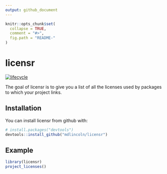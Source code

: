 ```yaml
---
output: github_document
---
```


<!-- README.md is generated from README.Rmd. Please edit that file -->

```r
knitr::opts_chunk$set(
  collapse = TRUE,
  comment = "#>",
  fig.path = "README-"
)
```

# licensr

[![lifecycle](https://img.shields.io/badge/lifecycle-experimental-orange.svg)](https://www.tidyverse.org/lifecycle/#experimental)

The goal of licensr is to give you a list of all the licenses used by packages to which your project links.

## Installation

You can install licensr from github with:

```r
# install.packages("devtools")
devtools::install_github("mdlincoln/licensr")
```

## Example

```r
library(licensr)
project_licenses()
```
